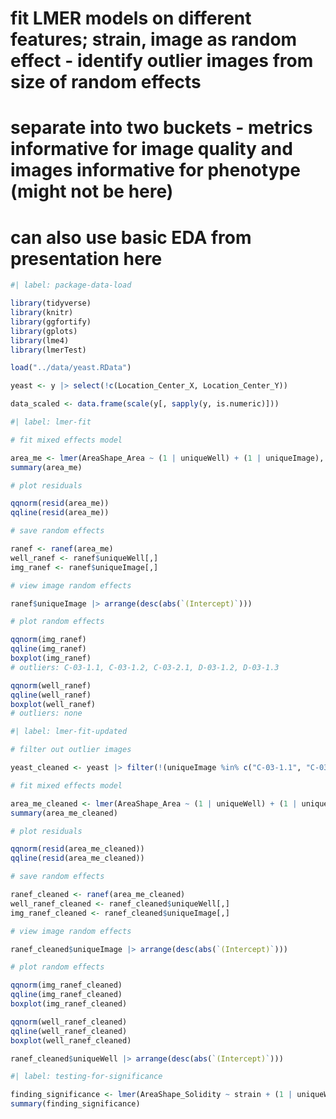 # fit LMER models on different features; strain, image as random effect - identify outlier images from size of random effects
# separate into two buckets - metrics informative for image quality and images informative for phenotype (might not be here)
# can also use basic EDA from presentation here

```r
#| label: package-data-load

library(tidyverse)
library(knitr) 
library(ggfortify)
library(gplots)
library(lme4)
library(lmerTest)

load("../data/yeast.RData")

yeast <- y |> select(!c(Location_Center_X, Location_Center_Y))

data_scaled <- data.frame(scale(y[, sapply(y, is.numeric)]))
```

```r
#| label: lmer-fit

# fit mixed effects model

area_me <- lmer(AreaShape_Area ~ (1 | uniqueWell) + (1 | uniqueImage), data = yeast)
summary(area_me)

# plot residuals

qqnorm(resid(area_me))
qqline(resid(area_me))

# save random effects

ranef <- ranef(area_me)
well_ranef <- ranef$uniqueWell[,]
img_ranef <- ranef$uniqueImage[,]

# view image random effects

ranef$uniqueImage |> arrange(desc(abs(`(Intercept)`)))

# plot random effects

qqnorm(img_ranef)
qqline(img_ranef)
boxplot(img_ranef)
# outliers: C-03-1.1, C-03-1.2, C-03-2.1, D-03-1.2, D-03-1.3

qqnorm(well_ranef)
qqline(well_ranef)
boxplot(well_ranef)
# outliers: none

```

```r
#| label: lmer-fit-updated

# filter out outlier images

yeast_cleaned <- yeast |> filter(!(uniqueImage %in% c("C-03-1.1", "C-03-1.2", "C-03-2.1", "D-03-1.2", "D-03-1.3")))

# fit mixed effects model

area_me_cleaned <- lmer(AreaShape_Area ~ (1 | uniqueWell) + (1 | uniqueImage), data = yeast_cleaned)
summary(area_me_cleaned)

# plot residuals

qqnorm(resid(area_me_cleaned))
qqline(resid(area_me_cleaned))

# save random effects

ranef_cleaned <- ranef(area_me_cleaned)
well_ranef_cleaned <- ranef_cleaned$uniqueWell[,]
img_ranef_cleaned <- ranef_cleaned$uniqueImage[,]

# view image random effects

ranef_cleaned$uniqueImage |> arrange(desc(abs(`(Intercept)`)))

# plot random effects

qqnorm(img_ranef_cleaned)
qqline(img_ranef_cleaned)
boxplot(img_ranef_cleaned)

qqnorm(well_ranef_cleaned)
qqline(well_ranef_cleaned)
boxplot(well_ranef_cleaned)

ranef_cleaned$uniqueWell |> arrange(desc(abs(`(Intercept)`)))

```

```r
#| label: testing-for-significance

finding_significance <- lmer(AreaShape_Solidity ~ strain + (1 | uniqueWell) + (1 | uniqueImage), data = yeast_cleaned)
summary(finding_significance)

```

